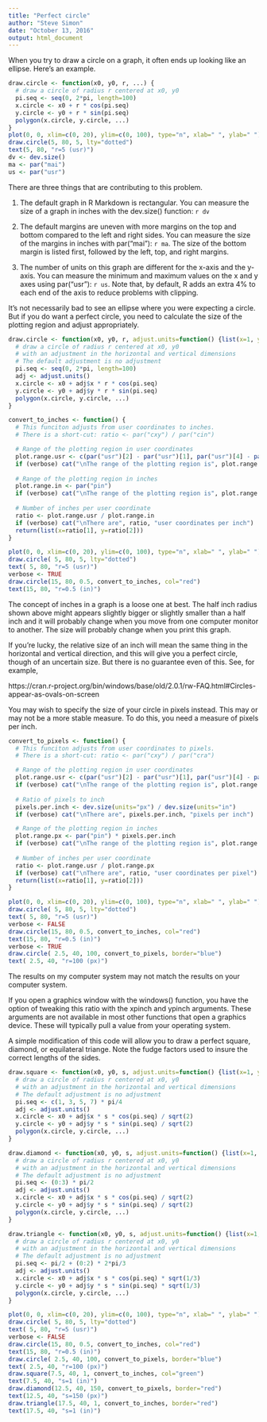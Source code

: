 ```yaml
---
title: "Perfect circle"
author: "Steve Simon"
date: "October 13, 2016"
output: html_document
---
```


When you try to draw a circle on a graph, it often ends up looking like an ellipse. Here's an example.

```r
draw.circle <- function(x0, y0, r, ...) {
  # draw a circle of radius r centered at x0, y0
  pi.seq <- seq(0, 2*pi, length=100)
  x.circle <- x0 + r * cos(pi.seq)
  y.circle <- y0 + r * sin(pi.seq)
  polygon(x.circle, y.circle, ...)
}
plot(0, 0, xlim=c(0, 20), ylim=c(0, 100), type="n", xlab=" ", ylab=" ")
draw.circle(5, 80, 5, lty="dotted")
text(5, 80, "r=5 (usr)")
dv <- dev.size()
ma <- par("mai")
us <- par("usr")
```

There are three things that are contributing to this problem.

1. The default graph in R Markdown is rectangular. You can measure the size of a graph in inches with the dev.size() function: `r dv`

2. The default margins are uneven with more margins on the top and bottom compared to the left and right sides. You can measure the size of the margins in inches with par("mai"): `r ma`. The size of the bottom margin is listed first, followed by the left, top, and right margins.

3. The number of units on this graph are different for the x-axis and the y-axis. You can measure the minimum and maximum values on the x and y axes using par("usr"): `r us`. Note that, by default, R adds an extra 4% to each end of the axis to reduce problems with clipping.

It's not necessarily bad to see an ellipse where you were expecting a circle. But if you do want a perfect circle, you need to calculate the size of the plotting region and adjust appropriately.

```r
draw.circle <- function(x0, y0, r, adjust.units=function() {list(x=1, y=1)}, ...) {
  # draw a circle of radius r centered at x0, y0
  # with an adjustment in the horizontal and vertical dimensions
  # The default adjustment is no adjustment
  pi.seq <- seq(0, 2*pi, length=100)
  adj <- adjust.units()
  x.circle <- x0 + adj$x * r * cos(pi.seq)
  y.circle <- y0 + adj$y * r * sin(pi.seq)
  polygon(x.circle, y.circle, ...)
}

convert_to_inches <- function() {
  # This funciton adjusts from user coordinates to inches.
  # There is a short-cut: ratio <- par("cxy") / par("cin")

  # Range of the plotting region in user coordinates
  plot.range.usr <- c(par("usr")[2] - par("usr")[1], par("usr")[4] - par("usr")[3])
  if (verbose) cat("\nThe range of the plotting region is", plot.range.usr, "in user coordinates")
  
  # Range of the plotting region in inches
  plot.range.in <- par("pin")
  if (verbose) cat("\nThe range of the plotting region is", plot.range.in, "in inches")
  
  # Number of inches per user coordinate
  ratio <- plot.range.usr / plot.range.in
  if (verbose) cat("\nThere are", ratio, "user coordinates per inch")
  return(list(x=ratio[1], y=ratio[2]))
}

plot(0, 0, xlim=c(0, 20), ylim=c(0, 100), type="n", xlab=" ", ylab=" ")
draw.circle( 5, 80, 5, lty="dotted")
text( 5, 80, "r=5 (usr)")
verbose <- TRUE
draw.circle(15, 80, 0.5, convert_to_inches, col="red")
text(15, 80, "r=0.5 (in)")
```

The concept of inches in a graph is a loose one at best. The half inch radius shown above might appears slightly bigger or slightly smaller than a half inch and it will probably change when you move from one computer monitor to another. The size will probably change when you print this graph.

If you're lucky, the relative size of an inch will mean the same thing in the horizontal and vertical direction, and this will give you a perfect circle, though of an uncertain size. But there is no guarantee even of this. See, for example,

https://cran.r-project.org/bin/windows/base/old/2.0.1/rw-FAQ.html#Circles-appear-as-ovals-on-screen

You may wish to specify the size of your circle in pixels instead. This may or may not be a more stable measure. To do this, you need a measure of pixels per inch.

```r
convert_to_pixels <- function() {
  # This funciton adjusts from user coordinates to pixels.
  # There is a short-cut: ratio <- par("cxy") / par("cra")

  # Range of the plotting region in user coordinates
  plot.range.usr <- c(par("usr")[2] - par("usr")[1], par("usr")[4] - par("usr")[3])
  if (verbose) cat("\nThe range of the plotting region is", plot.range.usr, "in user coordinates")
  
  # Ratio of pixels to inch
  pixels.per.inch <- dev.size(units="px") / dev.size(units="in")
  if (verbose) cat("\nThere are", pixels.per.inch, "pixels per inch")

  # Range of the plotting region in inches
  plot.range.px <- par("pin") * pixels.per.inch
  if (verbose) cat("\nThe range of the plotting region is", plot.range.px, "in pixels")
  
  # Number of inches per user coordinate
  ratio <- plot.range.usr / plot.range.px
  if (verbose) cat("\nThere are", ratio, "user coordinates per pixel")
  return(list(x=ratio[1], y=ratio[2]))
}

plot(0, 0, xlim=c(0, 20), ylim=c(0, 100), type="n", xlab=" ", ylab=" ")
draw.circle( 5, 80, 5, lty="dotted")
text( 5, 80, "r=5 (usr)")
verbose <- FALSE
draw.circle(15, 80, 0.5, convert_to_inches, col="red")
text(15, 80, "r=0.5 (in)")
verbose <- TRUE
draw.circle( 2.5, 40, 100, convert_to_pixels, border="blue")
text( 2.5, 40, "r=100 (px)")
```

The results on my computer system may not match the results on your computer system.

If you open a graphics window with the windows() function, you have the option of tweaking this ratio with the xpinch and ypinch arguments. These arguments are not available in most other functions that open a graphics device. These will typically pull a value from your operating system.

A simple modification of this code will allow you to draw a perfect square, diamond, or equilateral triange. Note the fudge factors used to insure the correct lengths of the sides.

```r
draw.square <- function(x0, y0, s, adjust.units=function() {list(x=1, y=1)}, ...) {
  # draw a circle of radius r centered at x0, y0
  # with an adjustment in the horizontal and vertical dimensions
  # The default adjustment is no adjustment
  pi.seq <- c(1, 3, 5, 7) * pi/4
  adj <- adjust.units()
  x.circle <- x0 + adj$x * s * cos(pi.seq) / sqrt(2)
  y.circle <- y0 + adj$y * s * sin(pi.seq) / sqrt(2)
  polygon(x.circle, y.circle, ...)
}

draw.diamond <- function(x0, y0, s, adjust.units=function() {list(x=1, y=1)}, ...) {
  # draw a circle of radius r centered at x0, y0
  # with an adjustment in the horizontal and vertical dimensions
  # The default adjustment is no adjustment
  pi.seq <- (0:3) * pi/2
  adj <- adjust.units()
  x.circle <- x0 + adj$x * s * cos(pi.seq) / sqrt(2)
  y.circle <- y0 + adj$y * s * sin(pi.seq) / sqrt(2)
  polygon(x.circle, y.circle, ...)
}

draw.triangle <- function(x0, y0, s, adjust.units=function() {list(x=1, y=1)}, ...) {
  # draw a circle of radius r centered at x0, y0
  # with an adjustment in the horizontal and vertical dimensions
  # The default adjustment is no adjustment
  pi.seq <- pi/2 + (0:2) * 2*pi/3
  adj <- adjust.units()
  x.circle <- x0 + adj$x * s * cos(pi.seq) * sqrt(1/3)
  y.circle <- y0 + adj$y * s * sin(pi.seq) * sqrt(1/3)
  polygon(x.circle, y.circle, ...)
}

plot(0, 0, xlim=c(0, 20), ylim=c(0, 100), type="n", xlab=" ", ylab=" ")
draw.circle( 5, 80, 5, lty="dotted")
text( 5, 80, "r=5 (usr)")
verbose <- FALSE
draw.circle(15, 80, 0.5, convert_to_inches, col="red")
text(15, 80, "r=0.5 (in)")
draw.circle( 2.5, 40, 100, convert_to_pixels, border="blue")
text( 2.5, 40, "r=100 (px)")
draw.square(7.5, 40, 1, convert_to_inches, col="green")
text(7.5, 40, "s=1 (in)")
draw.diamond(12.5, 40, 150, convert_to_pixels, border="red")
text(12.5, 40, "s=150 (px)")
draw.triangle(17.5, 40, 1, convert_to_inches, border="red")
text(17.5, 40, "s=1 (in)")
```
